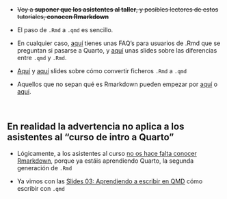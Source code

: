 ##

::: {.callout-warning  appearance="default" icon="true"}

-  ~~Voy a **suponer que los asistentes al taller**, y posibles lectores de estos tutoriales, **conocen Rmarkdown**~~

- El paso de `.Rmd` a `.qmd` es sencillo. 

- En cualquier caso, [aquí](https://quarto.org/docs/faq/rmarkdown.html) tienes unas FAQ's para usuarios de .Rmd que se preguntan si pasarse a Quarto, y [aquí](https://laderast.github.io/qmd_rmd/#/title-slide) unas slides sobre las diferencias entre `.qmd` y `.Rmd`.

- [Aquí](https://jthomasmock.github.io/quarto-2hr-webinar/materials/02-authoring.html#/section) y [aquí](https://jthomasmock.github.io/quarto-2hr-webinar/materials/02-authoring.html#/quarto-and-rmarkdown)  slides sobre cómo convertir ficheros `.Rmd` a `.qmd`

- Aquellos que no sepan qué es Rmarkdown pueden empezar por [aquí](https://perezp44.github.io/intro-ds-22-23-web/tutoriales/tt_07_Rmarkdown.html) o [aquí](https://perezp44.github.io/intro-ds-22-23-web/slides/slides_07_rmarkdown.html#1).


:::

<br>

::: {.callout-tip  appearance="default" icon="false"}
## En realidad la advertencia no aplica  a los asistentes al "curso de intro a Quarto"


- Lógicamente, a los asistentes al curso [no os hace falta conocer Rmarkdown]{.underline}, porque ya estáis aprendiendo Quarto,  la segunda generación de `.Rmd`

- Ya vimos con las [Slides 03: Aprendiendo a escribir en QMD](./03_aprendiendo_Qmd.qmd){target="_blank"} cómo escribir con `.qmd`

:::